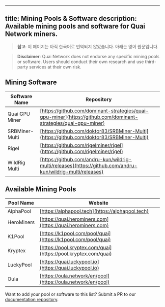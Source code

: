 <!-- AUTO-GENERATED-CONTENT:START (ENGLISH-COPY) -->
---
title: Mining Pools & Software
description: Available mining pools and software for Quai Network miners.
---

> **참고**: 이 페이지는 아직 한국어로 번역되지 않았습니다. 아래는 영어 원문입니다.

> **Disclaimer**: Quai Network does not endorse any specific mining pools or software. Users should conduct their own research and use third-party services at their own risk.

## Mining Software

| Software Name | Repository |
|--------------|------------|
| Quai GPU Miner | [https://github.com/dominant-strategies/quai-gpu-miner](https://github.com/dominant-strategies/quai-gpu-miner) |
| SRBMiner-Multi | [https://github.com/doktor83/SRBMiner-Multi](https://github.com/doktor83/SRBMiner-Multi) |
| Rigel | [https://github.com/rigelminer/rigel](https://github.com/rigelminer/rigel) |
| WildRig Multi | [https://github.com/andru-kun/wildrig-multi/releases](https://github.com/andru-kun/wildrig-multi/releases) |

## Available Mining Pools

| Pool Name   | Website                                          |
|-------------|--------------------------------------------------|
| AlphaPool   | [https://alphapool.tech](https://alphapool.tech) |
| HeroMiners  | [https://quai.herominers.com](https://quai.herominers.com) |
| K1Pool      | [https://k1pool.com/pool/quai](https://k1pool.com/pool/quai) |
| Kryptex     | [https://pool.kryptex.com/quai](https://pool.kryptex.com/quai) |
| LuckyPool   | [https://quai.luckypool.io](https://quai.luckypool.io) |
| Oula        | [https://oula.network/en/pool](https://oula.network/en/pool) |

Want to add your pool or software to this list? Submit a PR to our [documentation repository](https://github.com/dominant-strategies/quai-docs).